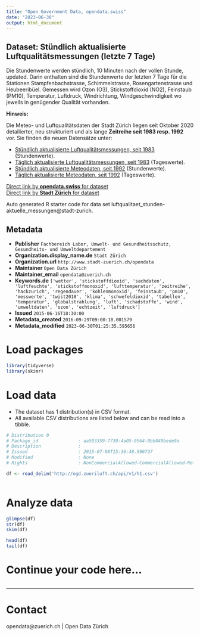 ```yaml
---
title: "Open Government Data, opendata.swiss"
date: "2023-06-30"
output: html_document
---
```


## Dataset: Stündlich aktualisierte Luftqualitätsmessungen (letzte 7 Tage)

Die Stundenwerte werden stündlich, 10 Minuten nach der vollen Stunde, updated. Darin enthalten sind die Stundenwerte der letzten 7 Tage für die Stationen Stampfenbachstrasse, Schimmelstrasse, Rosengartenstrasse und Heubeeribüel. Gemessen wird Ozon (O3), Stickstoffdioxid (NO2), Feinstaub (PM10), Temperatur, Luftdruck, Windrichtung, Windgeschwindigkeit wo jeweils in genügender Qualität vorhanden.

**Hinweis:**

Die Meteo- und Luftqualitätsdaten der Stadt Zürich liegen seit Oktober 2020 detailierter, neu strukturiert und als lange **Zeitreihe seit 1983 resp. 1992** vor. Sie finden die neuen Datensätze unter:

- [Stündlich aktualisierte Luftqualitätsmessungen, seit 1983](https://data.stadt-zuerich.ch/dataset/ugz_luftschadstoffmessung_stundenwerte) (Stundenwerte).
- [Täglich aktualisierte Luftqualitätsmessungen, seit 1983](https://data.stadt-zuerich.ch/dataset/ugz_luftschadstoffmessung_tageswerte) (Tageswerte).
- [Stündlich aktualisierte Meteodaten, seit 1992](https://data.stadt-zuerich.ch/dataset/ugz_meteodaten_stundenmittelwerte) (Stundenwerte).
- [Täglich aktualisierte Meteodaten, seit 1992](https://data.stadt-zuerich.ch/dataset/ugz_meteodaten_tagesmittelwerte) (Tageswerte).


[Direct link by **opendata.swiss** for dataset](https://opendata.swiss/de/dataset/stundlich-aktualisierte-luftqualitatsmessungen)<br>
[Direct link by **Stadt Zürich** for dataset](https://data.stadt-zuerich.ch/dataset/luftqualitaet-stunden-aktuelle-messungen)

Auto generated R starter code for data set luftqualitaet_stunden-aktuelle_messungen@stadt-zurich.

## Metadata

- **Publisher** `Fachbereich Labor, Umwelt- und Gesundheitsschutz, Gesundheits- und Umweltdepartement`
- **Organization.display_name.de** `Stadt Zürich`
- **Organization.url** `http://www.stadt-zuerich.ch/opendata`
- **Maintainer** `Open Data Zürich`
- **Maintainer_email** `opendata@zuerich.ch`
- **Keywords.de** `['wetter', 'stickstoffdioxid', 'sachdaten', 'luftfeuchte', 'stickstoffmonoxid', 'lufttemperatur', 'zeitreihe', 'hackzurich', 'regendauer', 'kohlenmonoxid', 'feinstaub', 'pm10', 'messwerte', 'twist2018', 'klima', 'schwefeldioxid', 'tabellen', 'temperatur', 'globalstrahlung', 'luft', 'schadstoffe', 'wind', 'umweltdaten', 'ozon', 'echtzeit', 'luftdruck']`
- **Issued** `2015-06-16T18:30:00`
- **Metadata_created** `2016-09-29T09:00:10.001579`
- **Metadata_modified** `2023-06-30T01:25:35.595656`


# Load packages

```r

library(tidyverse)
library(skimr)

```

# Load data

-   The dataset has 1 distribution(s) in CSV format.
-   All available CSV distributions are listed below and can be read into a tibble.

```r

# Distribution 0
# Package_id               : aa583359-7730-4a05-9564-0bb849bede9a
# Description              : 
# Issued                   : 2015-07-08T15:36:48.590737
# Modified                 : None
# Rights                   : NonCommercialAllowed-CommercialAllowed-ReferenceNotRequired

df <- read_delim('http://ogd.zueriluft.ch/api/v1/h1.csv')



```

# Analyze data

```r

glimpse(df)
str(df)
skim(df)

head(df)
tail(df)

```

# Continue your code here...

```r

```

------------------------------------------------------------------------

# Contact

opendata@zuerich.ch | Open Data Zürich
